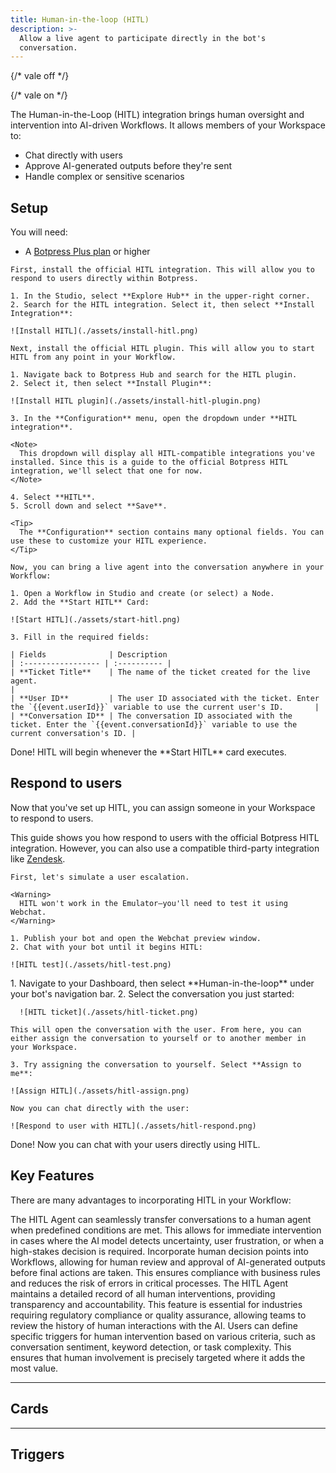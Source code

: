 ```yaml
---
title: Human-in-the-loop (HITL)
description: >-
  Allow a live agent to participate directly in the bot's
  conversation.
---
```


{/* vale off */}


{/* vale on */}

<OpenInHub integration={integrationVersions.hitl}/>


The Human-in-the-Loop (HITL) integration brings human oversight and intervention into AI-driven Workflows. It allows members of your Workspace to:

- Chat directly with users
- Approve AI-generated outputs before they're sent
- Handle complex or sensitive scenarios

## Setup

<Info>
  You will need:

  - A [Botpress Plus plan](https://botpress.com/pricing) or higher
</Info>

<Steps titleSize='h3'>
  <Step title="Install the HITL integration to your bot">

    First, install the official HITL integration. This will allow you to respond to users directly within Botpress.

    1. In the Studio, select **Explore Hub** in the upper-right corner.
    2. Search for the HITL integration. Select it, then select **Install Integration**:

    ![Install HITL](./assets/install-hitl.png)

  </Step>
  <Step title="Install the HITL plugin">

    Next, install the official HITL plugin. This will allow you to start HITL from any point in your Workflow.

    1. Navigate back to Botpress Hub and search for the HITL plugin.
    2. Select it, then select **Install Plugin**:

    ![Install HITL plugin](./assets/install-hitl-plugin.png)

    3. In the **Configuration** menu, open the dropdown under **HITL integration**.

    <Note>
      This dropdown will display all HITL-compatible integrations you've installed. Since this is a guide to the official Botpress HITL integration, we'll select that one for now.
    </Note>

    4. Select **HITL**.
    5. Scroll down and select **Save**.

    <Tip>
      The **Configuration** section contains many optional fields. You can use these to customize your HITL experience.
    </Tip>

  </Step>
  <Step title="Add the Start HITL card to your Workflow">

    Now, you can bring a live agent into the conversation anywhere in your Workflow:

    1. Open a Workflow in Studio and create (or select) a Node.
    2. Add the **Start HITL** Card:

    ![Start HITL](./assets/start-hitl.png)

    3. Fill in the required fields:

    | Fields              | Description
    | :----------------- | :---------- |
    | **Ticket Title**    | The name of the ticket created for the live agent.                                                                 |
    | **User ID**         | The user ID associated with the ticket. Enter the `{{event.userId}}` variable to use the current user's ID.       |
    | **Conversation ID** | The conversation ID associated with the ticket. Enter the `{{event.conversationId}}` variable to use the current conversation's ID. |

  </Step>
</Steps>

<Check>
  Done! HITL will begin whenever the **Start HITL** card executes.
</Check>

## Respond to users

Now that you've set up HITL, you can assign someone in your Workspace to respond to users.

<Note>

  This guide shows you how respond to users with the official Botpress HITL integration. However, you can also use a compatible third-party integration like [Zendesk](./zendesk).

</Note>

<Steps titleSize='h3'>
  <Step title="Publish and test your bot">

    First, let's simulate a user escalation.

    <Warning>
      HITL won't work in the Emulator—you'll need to test it using Webchat.
    </Warning>

    1. Publish your bot and open the Webchat preview window.
    2. Chat with your bot until it begins HITL:

    ![HITL test](./assets/hitl-test.png)
  </Step>
  <Step title="Assign the conversation">
    1. Navigate to your Dashboard, then select **Human-in-the-loop** under your bot's navigation bar.
    2. Select the conversation you just started:

      ![HITL ticket](./assets/hitl-ticket.png)

    This will open the conversation with the user. From here, you can either assign the conversation to yourself or to another member in your Workspace.

    3. Try assigning the conversation to yourself. Select **Assign to me**:

    ![Assign HITL](./assets/hitl-assign.png)

    Now you can chat directly with the user:

    ![Respond to user with HITL](./assets/hitl-respond.png)

  </Step>
</Steps>

<Check>
  Done! Now you can chat with your users directly using HITL.
</Check>

## Key Features

There are many advantages to incorporating HITL in your Workflow:

<AccordionGroup>
  <Accordion
    title="Real-Time Escalation"
  >
    The HITL Agent can seamlessly transfer conversations to a human agent when predefined conditions are met. This allows for immediate intervention in cases where the AI model detects uncertainty, user frustration, or when a high-stakes decision is required.
  </Accordion>
  <Accordion
    title="Decision Gates"
  >
    Incorporate human decision points into Workflows, allowing for human review and approval of AI-generated outputs before final actions are taken. This ensures compliance with business rules and reduces the risk of errors in critical processes.
  </Accordion>
  <Accordion
    title="Audit Trail and Logging"
  >
    The HITL Agent maintains a detailed record of all human interventions, providing transparency and accountability. This feature is essential for industries requiring regulatory compliance or quality assurance, allowing teams to review the history of human interactions with the AI.
  </Accordion>
  <Accordion
    title="Customizable Triggers"
  >
    Users can define specific triggers for human intervention based on various criteria, such as conversation sentiment, keyword detection, or task complexity. This ensures that human involvement is precisely targeted where it adds the most value.
  </Accordion>
</AccordionGroup>

---

## Cards

<Cards />

---

## Triggers

<Triggers />
